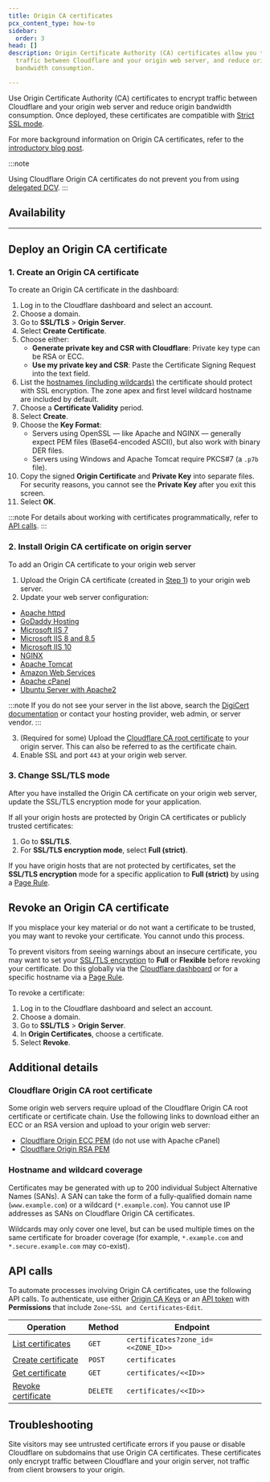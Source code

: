 ```yaml
---
title: Origin CA certificates
pcx_content_type: how-to
sidebar:
  order: 3
head: []
description: Origin Certificate Authority (CA) certificates allow you to encrypt
  traffic between Cloudflare and your origin web server, and reduce origin
  bandwidth consumption.

---
```



Use Origin Certificate Authority (CA) certificates to encrypt traffic between Cloudflare and your origin web server and reduce origin bandwidth consumption. Once deployed, these certificates are compatible with [Strict SSL mode](/ssl/origin-configuration/ssl-modes/full-strict/).

For more background information on Origin CA certificates, refer to the [introductory blog post](https://blog.cloudflare.com/cloudflare-ca-encryption-origin/).

:::note

Using Cloudflare Origin CA certificates do not prevent you from using [delegated DCV](/ssl/edge-certificates/changing-dcv-method/methods/delegated-dcv/).
:::

## Availability

<FeatureTable id="ssl.origin_certificates" />

***

## Deploy an Origin CA certificate

### 1. Create an Origin CA certificate

To create an Origin CA certificate in the dashboard:

1. Log in to the Cloudflare dashboard and select an account.
2. Choose a domain.
3. Go to **SSL/TLS** > **Origin Server**.
4. Select **Create Certificate**.
5. Choose either:
   * **Generate private key and CSR with Cloudflare**: Private key type can be RSA or ECC.
   * **Use my private key and CSR**: Paste the Certificate Signing Request into the text field.
6. List the [hostnames (including wildcards)](#hostname-and-wildcard-coverage) the certificate should protect with SSL encryption. The zone apex and first level wildcard hostname are included by default.
7. Choose a **Certificate Validity** period.
8. Select **Create**.
9. Choose the **Key Format**:
   * Servers using OpenSSL — like Apache and NGINX — generally expect PEM files (Base64-encoded ASCII), but also work with binary DER files.
   * Servers using Windows and Apache Tomcat require PKCS#7 (a `.p7b` file).
10. Copy the signed **Origin Certificate** and **Private Key** into separate files. For security reasons, you cannot see the **Private Key** after you exit this screen.
11. Select **OK**.

:::note
For details about working with certificates programmatically, refer to [API calls](#api-calls).
:::

### 2. Install Origin CA certificate on origin server

To add an Origin CA certificate to your origin web server

1. Upload the Origin CA certificate (created in [Step 1](#1-create-an-origin-ca-certificate)) to your origin web server.
2. Update your web server configuration:

* [Apache httpd](https://www.digicert.com/kb/csr-ssl-installation/apache-openssl.htm)
* [GoDaddy Hosting](https://www.digitalcandy.agency/website-tips/cloudflare-origin-ca-free-ssl-installation-on-godaddy/)
* [Microsoft IIS 7](https://www.digicert.com/csr-ssl-installation/iis-7.htm#ssl_certificate_install)
* [Microsoft IIS 8 and 8.5](https://www.digicert.com/csr-ssl-installation/iis-8-and-8.5.htm#ssl_certificate_install)
* [Microsoft IIS 10](https://www.digicert.com/kb/csr-creation-ssl-installation-iis-10.htm)
* [NGINX](https://www.digicert.com/kb/csr-ssl-installation/nginx-openssl.htm)
* [Apache Tomcat](https://www.digicert.com/csr-ssl-installation/tomcat-keytool.htm#ssl_certificate_install)
* [Amazon Web Services](https://www.digicert.com/ssl-certficate-installation-amazon-web-services.htm)
* [Apache cPanel](https://www.digicert.com/kb/ssl-certificate-installation-apache-cpanel.htm)
* [Ubuntu Server with Apache2](https://www.digicert.com/kb/csr-ssl-installation/ubuntu-server-with-apache2-openssl.htm#ssl_certificate_install)

:::note
If you do not see your server in the list above, search the [DigiCert documentation](https://www.digicert.com/search-results) or contact your hosting provider, web admin, or server vendor.
:::

3. (Required for some) Upload the [Cloudflare CA root certificate](#cloudflare-origin-ca-root-certificate) to your origin server. This can also be referred to as the certificate chain.
4. Enable SSL and port `443` at your origin web server.

### 3. Change SSL/TLS mode

After you have installed the Origin CA certificate on your origin web server, update the SSL/TLS encryption mode for your application.

If all your origin hosts are protected by Origin CA certificates or publicly trusted certificates:

1. Go to **SSL/TLS**.
2. For **SSL/TLS encryption mode**, select **Full (strict)**.

If you have origin hosts that are not protected by certificates, set the **SSL/TLS encryption** mode for a specific application to **Full (strict)** by using a [Page Rule](/rules/page-rules/).

## Revoke an Origin CA certificate

If you misplace your key material or do not want a certificate to be trusted, you may want to revoke your certificate. You cannot undo this process.

To prevent visitors from seeing warnings about an insecure certificate, you may want to set your [SSL/TLS encryption](/ssl/origin-configuration/ssl-modes/) to **Full** or **Flexible** before revoking your certificate. Do this globally via the [Cloudflare dashboard](https://dash.cloudflare.com/?to=/:account/:zone/ssl-tls) or for a specific hostname via a [Page Rule](/rules/page-rules/).

To revoke a certificate:

1. Log in to the Cloudflare dashboard and select an account.
2. Choose a domain.
3. Go to **SSL/TLS** > **Origin Server**.
4. In **Origin Certificates**, choose a certificate.
5. Select **Revoke**.

## Additional details

### Cloudflare Origin CA root certificate

Some origin web servers require upload of the Cloudflare Origin CA root certificate or certificate chain. Use the following links to download either an ECC or an RSA version and upload to your origin web server:

* [Cloudflare Origin ECC PEM](/ssl/static/origin_ca_ecc_root.pem) (do not use with Apache cPanel)
* [Cloudflare Origin RSA PEM](/ssl/static/origin_ca_rsa_root.pem)

### Hostname and wildcard coverage

Certificates may be generated with up to 200 individual Subject Alternative Names (SANs). A SAN can take the form of a fully-qualified domain name (`www.example.com`) or a wildcard (`*.example.com`). You cannot use IP addresses as SANs on Cloudflare Origin CA certificates.

Wildcards may only cover one level, but can be used multiple times on the same certificate for broader coverage (for example, `*.example.com` and `*.secure.example.com` may co-exist).

## API calls

To automate processes involving Origin CA certificates, use the following API calls. To authenticate, use either [Origin CA Keys](/fundamentals/api/get-started/ca-keys/) or an [API token](/fundamentals/api/get-started/create-token/) with **Permissions** that include `Zone`-`SSL and Certificates`-`Edit`.

| Operation                                                          | Method   | Endpoint                           |
| ------------------------------------------------------------------ | -------- | ---------------------------------- |
| [List certificates](/api/operations/origin-ca-list-certificates)   | `GET`    | `certificates?zone_id=<<ZONE_ID>>` |
| [Create certificate](/api/operations/origin-ca-create-certificate) | `POST`   | `certificates`                     |
| [Get certificate](/api/operations/origin-ca-get-certificate)       | `GET`    | `certificates/<<ID>>`              |
| [Revoke certificate](/api/operations/origin-ca-revoke-certificate) | `DELETE` | `certificates/<<ID>>`              |

## Troubleshooting

Site visitors may see untrusted certificate errors if you pause or disable Cloudflare on subdomains that use Origin CA certificates. These certificates only encrypt traffic between Cloudflare and your origin server, not traffic from client browsers to your origin.
